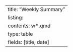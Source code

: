 ---
title: "Weekly Summary"
listing: 
    contents: w*.qmd
    type: table
    fields: [title, date]
---